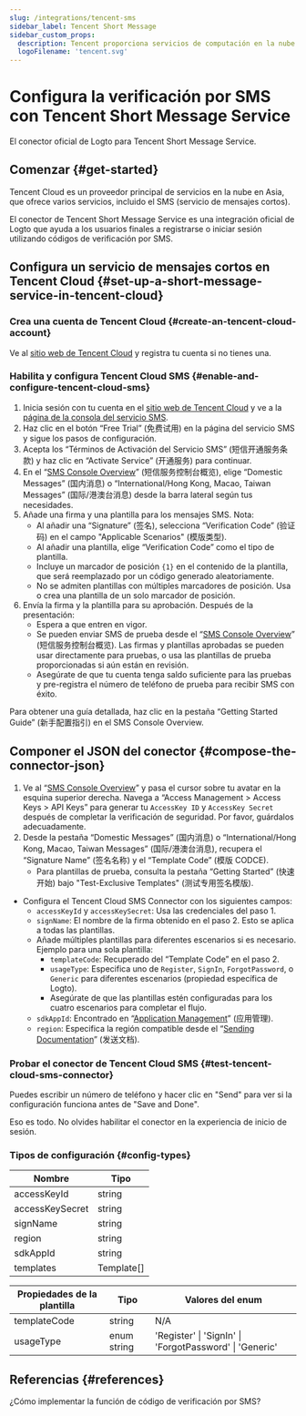```yaml
---
slug: /integrations/tencent-sms
sidebar_label: Tencent Short Message
sidebar_custom_props:
  description: Tencent proporciona servicios de computación en la nube para negocios en línea.
  logoFilename: 'tencent.svg'
---
```



# Configura la verificación por SMS con Tencent Short Message Service

El conector oficial de Logto para Tencent Short Message Service.

<GuideTip />

## Comenzar \{#get-started}

Tencent Cloud es un proveedor principal de servicios en la nube en Asia, que ofrece varios servicios, incluido el SMS (servicio de mensajes cortos).

El conector de Tencent Short Message Service es una integración oficial de Logto que ayuda a los usuarios finales a registrarse o iniciar sesión utilizando códigos de verificación por SMS.

## Configura un servicio de mensajes cortos en Tencent Cloud \{#set-up-a-short-message-service-in-tencent-cloud}

### Crea una cuenta de Tencent Cloud \{#create-an-tencent-cloud-account}

Ve al [sitio web de Tencent Cloud](https://cloud.tencent.com/) y registra tu cuenta si no tienes una.

### Habilita y configura Tencent Cloud SMS \{#enable-and-configure-tencent-cloud-sms}

1. Inicia sesión con tu cuenta en el [sitio web de Tencent Cloud](https://cloud.tencent.com/) y ve a la [página de la consola del servicio SMS](https://cloud.tencent.com/product/sms).
2. Haz clic en el botón “Free Trial” (免费试用) en la página del servicio SMS y sigue los pasos de configuración.
3. Acepta los “Términos de Activación del Servicio SMS” (短信开通服务条款) y haz clic en “Activate Service” (开通服务) para continuar.
4. En el “[SMS Console Overview](https://console.cloud.tencent.com/smsv2)” (短信服务控制台概览), elige “Domestic Messages” (国内消息) o “International/Hong Kong, Macao, Taiwan Messages” (国际/港澳台消息) desde la barra lateral según tus necesidades.
5. Añade una firma y una plantilla para los mensajes SMS. Nota:
   - Al añadir una “Signature” (签名), selecciona “Verification Code” (验证码) en el campo "Applicable Scenarios" (模版类型).
   - Al añadir una plantilla, elige “Verification Code” como el tipo de plantilla.
   - Incluye un marcador de posición `{1}` en el contenido de la plantilla, que será reemplazado por un código generado aleatoriamente.
   - No se admiten plantillas con múltiples marcadores de posición. Usa o crea una plantilla de un solo marcador de posición.
6. Envía la firma y la plantilla para su aprobación. Después de la presentación:
   - Espera a que entren en vigor.
   - Se pueden enviar SMS de prueba desde el “[SMS Console Overview](https://console.cloud.tencent.com/smsv2)” (短信服务控制台概览). Las firmas y plantillas aprobadas se pueden usar directamente para pruebas, o usa las plantillas de prueba proporcionadas si aún están en revisión.
   - Asegúrate de que tu cuenta tenga saldo suficiente para las pruebas y pre-registra el número de teléfono de prueba para recibir SMS con éxito.

Para obtener una guía detallada, haz clic en la pestaña “Getting Started Guide” (新手配置指引) en el SMS Console Overview.

## Componer el JSON del conector \{#compose-the-connector-json}

1. Ve al “[SMS Console Overview](https://console.cloud.tencent.com/smsv2)” y pasa el cursor sobre tu avatar en la esquina superior derecha. Navega a “Access Management > Access Keys > API Keys” para generar tu `AccessKey ID` y `AccessKey Secret` después de completar la verificación de seguridad. Por favor, guárdalos adecuadamente.
2. Desde la pestaña “Domestic Messages” (国内消息) o “International/Hong Kong, Macao, Taiwan Messages” (国际/港澳台消息), recupera el “Signature Name” (签名名称) y el “Template Code” (模版 CODCE).
   - Para plantillas de prueba, consulta la pestaña “Getting Started” (快速开始) bajo "Test-Exclusive Templates" (测试专用签名模版).

- Configura el Tencent Cloud SMS Connector con los siguientes campos:
  - `accessKeyId` y `accessKeySecret`: Usa las credenciales del paso 1.
  - `signName`: El nombre de la firma obtenido en el paso 2. Esto se aplica a todas las plantillas.
  - Añade múltiples plantillas para diferentes escenarios si es necesario. Ejemplo para una sola plantilla:
    - `templateCode`: Recuperado del “Template Code” en el paso 2.
    - `usageType`: Especifica uno de `Register`, `SignIn`, `ForgotPassword`, o `Generic` para diferentes escenarios (propiedad específica de Logto).
    - Asegúrate de que las plantillas estén configuradas para los cuatro escenarios para completar el flujo.
  - `sdkAppId`: Encontrado en “[Application Management](https://console.cloud.tencent.com/smsv2/app-manage)” (应用管理).
  - `region`: Especifica la región compatible desde el “[Sending Documentation](https://cloud.tencent.com/document/api/382/52071#.E5.9C.B0.E5.9F.9F.E5.88.97.E8.A1.A8)” (发送文档).

### Probar el conector de Tencent Cloud SMS \{#test-tencent-cloud-sms-connector}

Puedes escribir un número de teléfono y hacer clic en "Send" para ver si la configuración funciona antes de "Save and Done".

Eso es todo. No olvides <MainSiteUrl href="/connectors/sms-connectors#enable-phone-number-for-end-user-flows">habilitar el conector en la experiencia de inicio de sesión</MainSiteUrl>.

### Tipos de configuración \{#config-types}

| Nombre          | Tipo       |
| --------------- | ---------- |
| accessKeyId     | string     |
| accessKeySecret | string     |
| signName        | string     |
| region          | string     |
| sdkAppId        | string     |
| templates       | Template[] |

| Propiedades de la plantilla | Tipo        | Valores del enum                                        |
| --------------------------- | ----------- | ------------------------------------------------------- |
| templateCode                | string      | N/A                                                     |
| usageType                   | enum string | 'Register' \| 'SignIn' \| 'ForgotPassword' \| 'Generic' |

## Referencias \{#references}

<Url href="https://cloud.tencent.com/document/product/382/43070">
  ¿Cómo implementar la función de código de verificación por SMS?
</Url>
